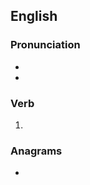 ==English==

===Pronunciation===
* {{IPA|/tʃaɪdz/|lang=en}}
* {{rhymes|aɪdz|lang=en}}

===Verb===
{{head|en|verb form}}

# {{en-third-person singular of|chide}}

===Anagrams===
* {{anagrams|en|a=cdehis|Scheid|chedis}}